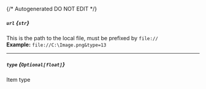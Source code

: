{/* Autogenerated DO NOT EDIT  */}
##### `url` *{`str`}*
This is the path to the local file, must be prefixed by `file://`
<br/>
**Example:** `file://C:\Image.png&type=13`

---
##### `type` *{`Optional[float]`}*
Item type


